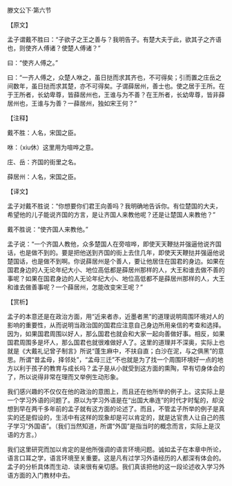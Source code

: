 

滕文公下·第六节

【原文】

孟子谓戴不胜曰：“子欲子之王之善与？我明告子。有楚大夫于此，欲其子之齐语也，则使齐人傅诸？使楚人傅诸？”

曰：“使齐人傅之。”

曰：“一齐人傅之，众楚人咻之，虽日挞而求其齐也，不可得矣；引而置之庄岳之间数年，虽日挞而求其楚，亦不可得矣。子谓薛居州，善士也。使之居于王所。在于王所者，长幼卑尊，皆薛居州也，王谁与为不善？在王所者，长幼卑尊，皆非薛居州也，王谁与为善？一薛居州，独如宋王何？”

【注释】

戴不胜：人名，宋国之臣。

咻：（xiu休）这里用为喧哗之意。

庄、岳：齐国的街里之名。

薛居州：人名，宋国之臣。

【译文】

孟子对戴不胜说：“你想要你们君王向善吗？我明确地告诉你。有位楚国的大夫，希望他的儿子能说齐国的方言，是让齐国人来教他呢？还是让楚国人来教他？”

戴不胜说：“使齐国人来教他。”

孟子说：“一个齐国人教他，众多楚国人在旁喧哗，即使天天鞭挞并强逼他说齐国话，也是做不到的。要是把他送到齐国的街上去住几年，即使天天鞭挞并强逼他说楚国话，也是做不到啊。你说薛居州是个善人，要让他居住在国君的身边。如果在国君身边的人无论年纪大小、地位高低都是薛居州那样的人，大王和谁去做不善的事呢？如果在国君身边的人无论年纪大小、地位高低都不是薛居州那样的人，大王和谁去做善事呢？一个薛居州，怎能改变宋王呢？”

【赏析】

孟子的本意还是在政治方面，用“近来者赤，近墨者黑”的道理说明周围环境对人的影响的重要性，从而说明当政治国的国君应注意自己身边所用亲信的考查和选择。因为，如果国君周围以好人，那么国君也就会和大家一起向善做好事。相反，如果国君周围多是坏人，那么国君也就很难做好人了。这里的道理并不深奥，实际上也就是《大戴礼记曾子制言》所说“蓬生麻中，不扶自直；白沙在泥，与之俱黑”的意思。所谓“昔孟母，择邻处”，“孟母三迁”不也就是为了找一个周围环境好一点的地方以利于孩子的教育与成长吗？孟子是从小就受到这方面的熏陶，早有切身体会的了，所以说得非常在理而又举例生动形象。

我们感兴趣的不仅仅在他的政治的意图上，而且还在他所举的例子上。这实际上是一个学习外语的问题了。原以为学习外语是在“出国大串连”的时代才时髦的，却没想到早在两千多年前的孟子就有这方面的论述了。而且，不管孟子所举的例子是真实的还是假设的，生活中有这样的现象却是可以肯定的，就是达官贵人让自己的孩子学习“外国语”。（我们当然知道，所谓“外国”是指当时的概念而言，实际上是汉语的方言。）

我们这里研究而加以肯定的是他所强调的语言环境问题。诚如孟子在本章中所论，语言口耳之学，语言环境至关重要。这是凡有过学习外语经历的人都深有体会的。孟子的分析具体而生动．读来很有亲切感。我们真该把他的这一段论述收入学习外语方面的入门教材中去。

